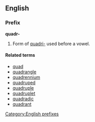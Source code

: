 ==English==
===Prefix===
[[Category:English prefixes]]
'''quadr-'''
#Form of [[quadri-]] used before a vowel.

====Related terms====
*[[quad]]
*[[quadrangle]]
*[[quadrennium]]
*[[quadruped]]
*[[quadruple]]
*[[quadruplet]]
*[[quadradic]]
*[[quadrant]]